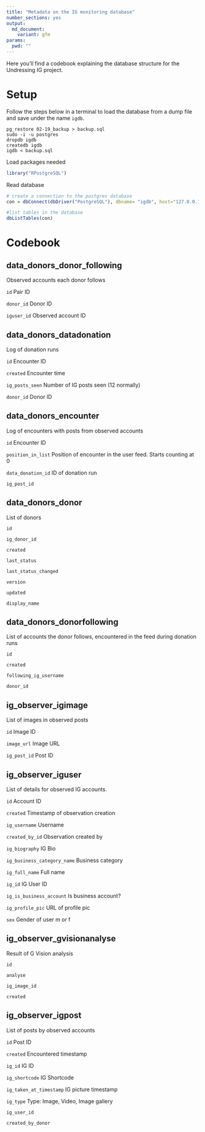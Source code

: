 ```yaml
---
title: "Metadata on the IG monitoring database"
number_sections: yes
output:
  md_document:
    variant: gfm
params:
  pwd: ""
---
```


Here you'll find a codebook explaining the database structure for the Undressing IG project.

# Setup

Follow the steps below in a terminal to load the database from a dump file and save under the name `igdb`.

```
pg_restore 02-19_backup > backup.sql
sudo -i -u postgres
dropdb igdb
createdb igdb
igdb < backup.sql
```

Load packages needed

```r
library("RPostgreSQL")
```

Read database

```r
# create a connection to the postgres database
con = dbConnect(dbDriver("PostgreSQL"), dbname= "igdb", host="127.0.0.1", user="postgres", password = params$pwd)

#list tables in the database
dbListTables(con)
```

# Codebook


## data_donors_donor_following


Observed accounts each donor follows

`id`         Pair ID

`donor_id`   Donor ID

`iguser_id`  Observed account ID


## data_donors_datadonation

Log of donation runs

`id`            Encounter ID

`created`       Encounter time

`ig_posts_seen` Number of IG posts seen (12 normally)

`donor_id`      Donor ID


## data_donors_encounter

Log of encounters with posts from observed accounts

`id`                Encounter ID

`position_in_list`  Position of encounter in the user feed. Starts counting at 0

`data_donation_id`  ID of donation run

`ig_post_id`


## data_donors_donor

List of donors

`id`

`ig_donor_id`

`created`

`last_status`

`last_status_changed`

`version`

`updated`

`display_name`


## data_donors_donorfollowing 

List of accounts the donor follows, encountered in the feed during donation runs

`id`

`created`

`following_ig_username`

`donor_id`  


## ig_observer_igimage 

List of images in observed posts

`id`          Image ID

`image_url`   Image URL

`ig_post_id`  Post ID


## ig_observer_iguser 

List of details for observed IG accounts.

`id`                        Account ID

`created`                   Timestamp of observation creation

`ig_username`               Username

`created_by_id`             Observation created by

`ig_biography`              IG Bio

`ig_business_category_name` Business category

`ig_full_name`              Full name

`ig_id`                     IG User ID

`ig_is_business_account`    Is business account?

`ig_profile_pic`            URL of profile pic

`sex`                       Gender of user m or f


## ig_observer_gvisionanalyse 

Result of G Vision analysis

`id`

`analyse`

`ig_image_id`

`created`  


## ig_observer_igpost 

List of posts by observed accounts

`id`                      Post ID

`created`                 Encountered timestamp

`ig_id`                   IG ID

`ig_shortcode`            IG Shortcode

`ig_taken_at_timestamp`   IG picture timestamp

`ig_type`                 Type: Image, Video, Image gallery

`ig_user_id`

`created_by_donor`
